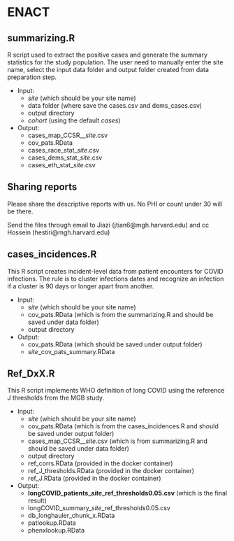 # ENACT {#sec-enact_algorithm}

## summarizing.R

R script used to extract the positive cases and generate the summary statistics for the study population. The user need to manually enter the site name, select the input data folder and output folder created from data preparation step.

-   Input:
    -   *site* (which should be your site name)
    -   data folder (where save the cases.csv and dems_cases.csv)
    -   output directory
    -   *cohort* (using the default *cases*)
-   Output:
    -   cases_map_CCSR\_\_*site*.csv
    -   cov_pats.RData
    -   cases_race_stat\_*site*.csv
    -   cases_dems_stat\_*site*.csv
    -   cases_eth_stat\_*site*.csv

## Sharing reports

Please share the descriptive reports with us. No PHI or count under 30 will be there.

Send the files through email to Jiazi (jtian6\@mgh.harvard.edu) and cc Hossein (hestiri\@mgh.harvard.edu)

## cases_incidences.R

This R script creates incident-level data from patient encounters for COVID infections. The rule is to cluster infections dates and recognize an infection if a cluster is 90 days or longer apart from another.

-   Input:
    -   *site* (which should be your site name)
    -   cov_pats.RData (which is from the summarizing.R and should be saved under data folder)
    -   output directory
-   Output:
    -   cov_pats.RData (which should be saved under output folder)
    -   *site*\_cov_pats_summary.RData

## Ref_DxX.R

This R script implements WHO definition of long COVID using the reference J thresholds from the MGB study.

-   Input:
    -   *site* (which should be your site name)
    -   cov_pats.RData (which is from the cases_incidences.R and should be saved under output folder)
    -   cases_map_CCSR\_\_*site*.csv (which is from summarizing.R and should be saved under data folder)
    -   output directory
    -   ref_corrs.RData (provided in the docker container)
    -   ref_J_thresholds.RData (provided in the docker container)
    -   ref_J.RData (provided in the docker container)
-   Output:
    -   **longCOVID_patients\_*site*\_ref_thresholds0.05.csv** (which is the final result)
    -   longCOVID_summary\_*site*\_ref_thresholds0.05.csv
    -   db_longhauler_chunk_x.RData
    -   patlookup.RData
    -   phenxlookup.RData
